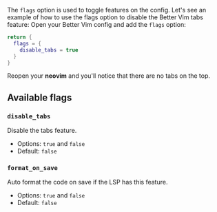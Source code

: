 The `flags` option is used to toggle features on the config. Let's see an example of how to use the flags option to disable the Better Vim tabs feature:
Open your Better Vim config and add the `flags` option:

```lua better-vim.lua
return {
  flags = {
    disable_tabs = true
  }
}
```

Reopen your **neovim** and you'll notice that there are no tabs on the top.

## Available flags
### `disable_tabs`
Disable the tabs feature.
  - Options: `true` and `false`
  - Default: `false`

### `format_on_save`
Auto format the code on save if the LSP has this feature.
  - Options: `true` and `false`
  - Default: `false`
